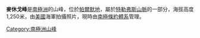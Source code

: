 {{coord|69|51|S|68|5|W|source:GNIS|display=title}}

'''麥休戈峰'''是[[南極洲|南極洲]]的山峰，位於[[帕爾默地|帕爾默地]]，屬於[[特勒弗斯山脈|特勒弗斯山脈]]的一部分，海拔高度1,250米，由[[美國|美國]]海軍拍攝照片，現時由[[南極條約體系|南極條約體系]]管理。

{{Antarctica-geo-stub}}
[[Category:南極洲山峰|Category:南極洲山峰]]